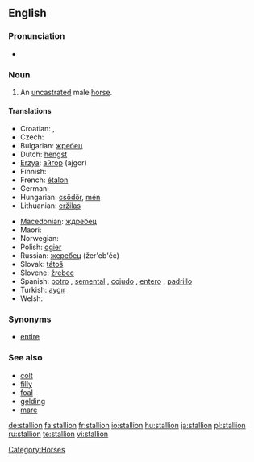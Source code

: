 ==English==

===Pronunciation===
* {{audio|en-us-stallion.ogg|Audio (US)}}

===Noun===
{{en-noun}}

# An [[uncastrated]] male [[horse]].

====Translations====
{{trans-top|uncastrated male horse}}
* Croatian: {{t-|hr|ždrijebac|m}}, {{t-|hr|pastuh|m}}
* Czech: {{t-|cs|hřebec|m}}
* Bulgarian: [[жребец]] {{m}}
* Dutch: [[hengst]] {{m}}
* [[Erzya]]: [[айгор]] (ajgor)
* Finnish: {{t+|fi|ori}}
* French: [[étalon]] {{m}}
* German: {{t+|de|Hengst|m}}
* Hungarian: [[csődör]], [[mén]]
* Lithuanian: [[eržilas]] {{m}}
{{trans-mid}}
* [[Macedonian]]: [[ждребец]] {{m}}
* Maori: {{t-|mi|tāriana|xs=Maori}}
* Norwegian: {{t+|no|hingst|m}}
* Polish: [[ogier]] {{m}}
* Russian: [[жеребец]] (žer'eb'éc) {{m}}
* Slovak: [[tátoš]] {{m}}
* Slovene: [[žrebec]] {{m}}
* Spanish: [[potro]] {{m}}, [[semental]] {{m}}, [[cojudo]] {{m}}, [[entero]] {{m}}, [[padrillo]] {{m}}
* Turkish: [[aygır]] {{m}}
* Welsh: {{t-|cy|march|m|xs=Welsh}}
{{trans-bottom}}

===Synonyms===
* [[entire]]

===See also===
* [[colt]]
* [[filly]]
* [[foal]]
* [[gelding]]
* [[mare]]

[[Category:Horses]]

[[de:stallion]]
[[fa:stallion]]
[[fr:stallion]]
[[io:stallion]]
[[hu:stallion]]
[[ja:stallion]]
[[pl:stallion]]
[[ru:stallion]]
[[te:stallion]]
[[vi:stallion]]